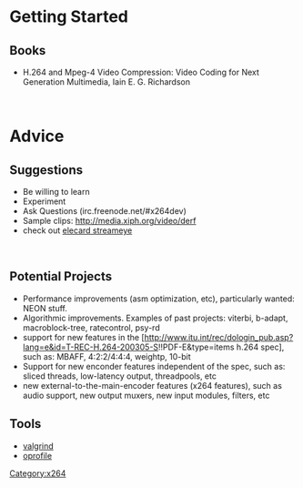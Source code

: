{{Lowercase}}
{{Back to|Category:x264}}
= Getting Started  =

== Books  ==

*H.264 and Mpeg-4 Video Compression: Video Coding for Next Generation Multimedia, Iain E. G. Richardson

<br> 

= Advice  =

== Suggestions ==

*Be willing to learn 
*Experiment 
*Ask Questions (irc.freenode.net/#x264dev) 
*Sample clips: http://media.xiph.org/video/derf 
*check out [http://www.elecard.com/products/products-pc/consumer/streameye-tools/ elecard streameye ]

<br> 

== Potential Projects  ==

*Performance improvements&nbsp;(asm optimization, etc), particularly wanted: NEON stuff. 
*Algorithmic improvements.&nbsp;Examples of past projects: viterbi, b-adapt, macroblock-tree, ratecontrol, psy-rd 
*support for new features in the [http://www.itu.int/rec/dologin_pub.asp?lang=e&id=T-REC-H.264-200305-S!!PDF-E&type=items h.264 spec], such as: MBAFF, 4:2:2/4:4:4, weightp, 10-bit 
*Support for new enconder features independent of the spec, such as: sliced threads, low-latency output, threadpools, etc 
*new external-to-the-main-encoder features&nbsp;(x264 features), such as audio support, new output muxers, new input modules, filters, etc

== Tools  ==

*[http://www.valgrind.org/ valgrind] 
*[http://oprofile.sourceforge.net oprofile]

[[Category:x264]]